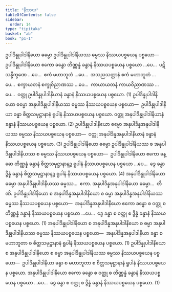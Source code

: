 ```yaml
---
title: "နိဿယ"
tableOfContents: false
sidebar:
  order: 14
type: "tipitaka"
basket: "ab"
book: "p1-1"
---
```



<DynamicBreadcrumb />

<Division number="60" book="p1-1" e="ch" v="36" p="414">

<Paragraph number="2644" book="p1-1">
ဥပါဒိန္နုပါဒါနိယော ဓမ္မော ဥပါဒိန္နုပါဒါနိယဿ ဓမ္မဿ နိဿယပစ္စယေန ပစ္စယော—  ဥပါဒိန္နုပါဒါနိယော ဧကော ခန္ဓော တိဏ္ဏန္နံ ခန္ဓာနံ နိဿယပစ္စယေန ပစ္စယော …ပေ…  ပဋိသန္ဓိက္ခဏေ …ပေ…  ဧကံ မဟာဘူတံ …ပေ…  အသညသတ္တာနံ ဧကံ မဟာဘူတံ …ပေ…  စက္ခာယတနံ စက္ခုဝိညာဏဿ …ပေ…  ကာယာယတနံ ကာယဝိညာဏဿ …ပေ…  ဝတ္ထု ဥပါဒိန္နုပါဒါနိယာနံ ခန္ဓာနံ နိဿယပစ္စယေန ပစ္စယော. (1)
</Paragraph>

<Paragraph number="2645" book="p1-1">
ဥပါဒိန္နုပါဒါနိယော ဓမ္မော အနုပါဒိန္နုပါဒါနိယဿ ဓမ္မဿ နိဿယပစ္စယေန ပစ္စယော—  ဥပါဒိန္နုပါဒါနိယာ ခန္ဓာ စိတ္တသမုဋ္ဌာနာနံ ရူပါနံ နိဿယပစ္စယေန ပစ္စယော. ဝတ္ထု အနုပါဒိန္နုပါဒါနိယာနံ ခန္ဓာနံ နိဿယပစ္စယေန ပစ္စယော. (2)
</Paragraph>

<Paragraph number="2646" book="p1-1">
ဥပါဒိန္နုပါဒါနိယော ဓမ္မော အနုပါဒိန္နအနုပါဒါနိယဿ ဓမ္မဿ နိဿယပစ္စယေန ပစ္စယော—  ဝတ္ထု အနုပါဒိန္နအနုပါဒါနိယာနံ ခန္ဓာနံ နိဿယပစ္စယေန ပစ္စယော. (3)
</Paragraph>

<Paragraph number="2647" book="p1-1">
ဥပါဒိန္နုပါဒါနိယော ဓမ္မော ဥပါဒိန္နုပါဒါနိယဿ စ အနုပါဒိန္နုပါဒါနိယဿ စ ဓမ္မဿ နိဿယပစ္စယေန ပစ္စယော—  ဥပါဒိန္နုပါဒါနိယော ဧကော ခန္ဓော တိဏ္ဏန္နံ ခန္ဓာနံ စိတ္တသမုဋ္ဌာနာနဉ္စ ရူပါနံ နိဿယပစ္စယေန ပစ္စယော …ပေ…  ဒွေ ခန္ဓာ ဒွိန္နံ ခန္ဓာနံ စိတ္တသမုဋ္ဌာနာနဉ္စ ရူပါနံ နိဿယပစ္စယေန ပစ္စယော. (4)
</Paragraph>

<Paragraph number="2648" book="p1-1">
အနုပါဒိန္နုပါဒါနိယော ဓမ္မော အနုပါဒိန္နုပါဒါနိယဿ ဓမ္မဿ…  ဧကာ.
</Paragraph>

<Paragraph number="2649" book="p1-1">
အနုပါဒိန္နအနုပါဒါနိယော ဓမ္မော…  တီဏိ.
</Paragraph>

<Paragraph number="2650" book="p1-1">
ဥပါဒိန္နုပါဒါနိယော စ အနုပါဒိန္နအနုပါဒါနိယော စ ဓမ္မာ အနုပါဒိန္နအနုပါဒါနိယဿ ဓမ္မဿ နိဿယပစ္စယေန ပစ္စယော—  အနုပါဒိန္နအနုပါဒါနိယော ဧကော ခန္ဓော စ ဝတ္ထု စ တိဏ္ဏန္နံ ခန္ဓာနံ နိဿယပစ္စယေန ပစ္စယော …ပေ…  ဒွေ ခန္ဓာ စ ဝတ္ထု စ ဒွိန္နံ ခန္ဓာနံ နိဿယပစ္စယေန ပစ္စယော. (1)
</Paragraph>

<Paragraph number="2651" book="p1-1">
အနုပါဒိန္နုပါဒါနိယော စ အနုပါဒိန္နအနုပါဒါနိယော စ ဓမ္မာ အနုပါဒိန္နုပါဒါနိယဿ ဓမ္မဿ နိဿယပစ္စယေန ပစ္စယော—  အနုပါဒိန္နအနုပါဒါနိယာ ခန္ဓာ စ မဟာဘူတာ စ စိတ္တသမုဋ္ဌာနာနံ ရူပါနံ နိဿယပစ္စယေန ပစ္စယော. (1)
</Paragraph>

<Paragraph number="2652" book="p1-1">
ဥပါဒိန္နုပါဒါနိယော စ အနုပါဒိန္နုပါဒါနိယော စ ဓမ္မာ အနုပါဒိန္နုပါဒါနိယဿ ဓမ္မဿ နိဿယပစ္စယေန ပစ္စယော—  ဥပါဒိန္နုပါဒါနိယာ ခန္ဓာ စ မဟာဘူတာ စ စိတ္တသမုဋ္ဌာနာနံ ရူပါနံ နိဿယပစ္စယေန ပစ္စယော. အနုပါဒိန္နုပါဒါနိယော ဧကော ခန္ဓော စ ဝတ္ထု စ တိဏ္ဏန္နံ ခန္ဓာနံ နိဿယပစ္စယေန ပစ္စယော …ပေ…  ဒွေ ခန္ဓာ စ ဝတ္ထု စ ဒွိန္နံ ခန္ဓာနံ နိဿယပစ္စယေန ပစ္စယော. (1)
</Paragraph>
</Division>